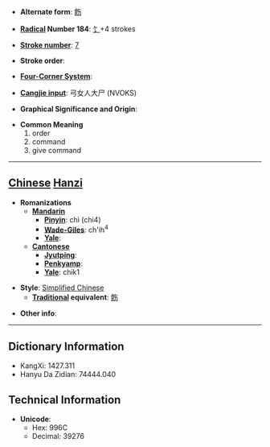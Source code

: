 * '''Alternate form''': [[飭]]

* '''[[Wiktionary:Chinese radical index| Radical]] Number 184''': [[Wiktionary:Chinese radical index 饣|饣]]+4 strokes

* '''[[Wiktionary:Chinese total strokes index|Stroke number]]''': [[Wiktionary:Chinese total strokes index 7|7]]

* '''Stroke order''': 

* '''[[Wiktionary:Chinese four corner index|Four-Corner System]]''': 

* '''[[Wiktionary:Chinese Cangjie index|Cangjie input]]''': 弓女人大尸 (NVOKS)

* '''Graphical Significance and Origin''': 

* '''Common Meaning'''
*#order
*# command
*# give command


----

== [[Chinese]] [[Hanzi]] ==

* '''Romanizations'''
** '''[[Mandarin]]'''
*** '''[[Pinyin]]''': chì (chi4)
*** '''[[Wade-Giles]]''': ch'ih<sup>4</sup>
*** '''[[Yale]]''': 
** '''[[Cantonese]]'''
*** '''[[Jyutping]]''':
*** '''[[Penkyamp]]''': 
*** '''[[Yale]]''': chik1

* '''Style''': [[Simplified Chinese]] 
** '''[[Traditional Chinese|Traditional]] equivalent''': [[飭]]

* '''Other info''': 

----

== Dictionary Information ==

* KangXi: 1427.311
* Hanyu Da Zidian: 74444.040

== Technical Information ==

* '''Unicode''':
** Hex: 996C
** Decimal: 39276